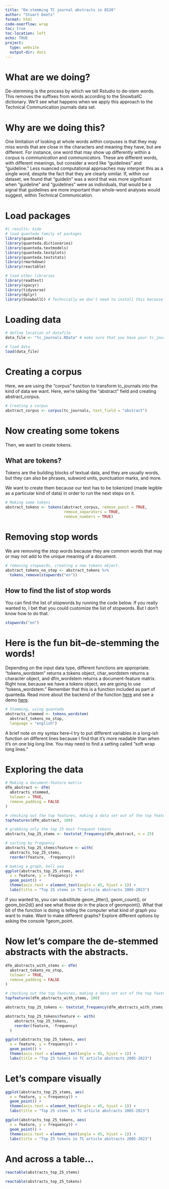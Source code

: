 ```yaml
---
title: "De-stemming TC journal abstracts in 8520"
author: "Stuart Deets"
format: html
code-overflow: wrap
toc: true
toc-location: left
echo: TRUE
project:
  type: website
  output-dir: docs
---
```


# What are we doing?

De-stemming is the process by which we tell Rstudio to de-stem words. This removes the suffixes from words according to the SnowballC dictionary. We'll see what happens when we apply this approach to the Technical Communication journals data set.

# Why are we doing this?

One limitation of looking at whole words within corpuses is that they may miss words that are close in the characters and meaning they have, but are different. For instance, one word that may show up differently within a corpus is *communication* and *communicators*. These are different words, with different meanings, but consider a word like "guidelines" and "guideline." Less nuanced computational approaches may interpret this as a single word, despite the fact that they are clearly similar. If, within our dataset, we found that "guidelin" was a word that was more significant when "guideline" and "guidelines" were as individuals, that would be a signal that guidelines are more important than whole-word analyses would suggest, within Technical Communication.

# Load packages

```r
#| results: hide
# load quanteda family of packages
library(quanteda)
library(quanteda.dictionaries)
library(quanteda.textmodels)
library(quanteda.textplots)
library(quanteda.textstats)
library(rmarkdown)
library(reactable)

# load other libraries
library(readtext)
library(spacyr)
library(tidyverse)
library(dplyr)
library(SnowballC) # Technically we don't need to install this because quanteda already contains a stemming function, but it's good to know multiple ways to approach problems. 
```

# Loading data

```r
# define location of datafile
data_file <- "tc_journals.RData" # make sure that you have your tc_journals.RData saved in a folder called "data"

# load data
load(data_file)
```

# Creating a corpus

Here, we are using the "corpus" function to transform tc_journals into the kind of data we want. Here, we're taking the "abstract" field and creating abstract_corpus.

```r
# Creating a corpus
abstract_corpus <- corpus(tc_journals, text_field = "abstract")
```

# Now creating some tokens

Then, we want to create tokens.

::: {.callout-note appearance="default"}
## What are tokens?

Tokens are the building blocks of textual data, and they are usually words, but they can also be phrases, subword units, punctuation marks, and more.

We want to create them because our text has to be tokenized (made legible as a particular kind of data) in order to run the next steps on it.
:::

```r
# Making some tokens
abstract_tokens <- tokens(abstract_corpus, remove_punct = TRUE,
                          remove_separators = TRUE,
                          remove_numbers = TRUE)
```

# Removing stop words

We are removing the stop words because they are common words that may or may not add to the unique meaning of a document.

```r
# removing stopwords, creating a new tokens object.
abstract_tokens_no_stop <- abstract_tokens %>% 
  tokens_remove(stopwords("en"))
```

::: {.callout-note appearance="default" collapse="true"}
## How to find the list of stop words

You can find the list of stopwords by running the code below. If you really wanted to, I bet that you could customize the list of stopwords. But I don't know how to do that.

```r
stopwords("en")
```
:::

# Here is the fun bit--de-stemming the words!

Depending on the input data type, different functions are appropriate. "tokens_wordstem" returns a tokens object, char_wordstem returns a character object, and dfm_wordstem returns a document-feature matrix. Right now, because we have a tokens object, we are going to use "tokens_wordstem." Remember that this is a function included as part of quanteda. Read more about the backend of the function [here](https://snowballstem.org/) and see a demo [here](https://snowballstem.org/demo.html).

```r
# Stemming, using quanteda
abstracts_stemmed <- tokens_wordstem(
  abstract_tokens_no_stop,
  language = "english")

```

A brief note on my syntax here--I try to put different variables in a long-ish function on different lines because I find that it's more readable than when it's on one big long line. You may need to find a setting called "soft wrap long lines."

# Exploring the data

```r
# Making a document-feature matrix
dfm_abstract <- dfm(
  abstracts_stemmed,
  tolower = TRUE,
  remove_padding = FALSE
)

# checking out the top features, making a data set out of the top features
topfeatures(dfm_abstract, 100)

```

```r
# grabbing only the top 25 most frequent tokens
abstracts_top_25_stems <- textstat_frequency(dfm_abstract, n = 25)

# sorting by frequency
abstracts_top_25_stems$feature <- with(
  abstracts_top_25_stems,
  reorder(feature, -frequency))

# making a graph, hell yea
ggplot(abstracts_top_25_stems, aes(
  x = feature, y = frequency)) + 
  geom_point() +
  theme(axis.text = element_text(angle = 45, hjust = 1)) +
  labs(title = "Top 25 stems in TC article abstracts 2005-2023")

```

if you wanted to, you can subsititute geom_jitter(), geom_count(), or geom_bin2d() and see what those do in the place of geompoint(). What that bit of the function is doing is telling the computer what kind of graph you want to make. Want to make different graphs? Explore different options by asking the console ?geom_point.

# Now let's compare the de-stemmed abstracts with the abstracts.

```r
dfm_abstracts_with_stems <- dfm(
  abstract_tokens_no_stop, 
  tolower = TRUE,
  remove_padding = FALSE
)

# checking out the top features, making a data set out of the top features
topfeatures(dfm_abstracts_with_stems, 100)

abstracts_top_25_tokens <- textstat_frequency(dfm_abstracts_with_stems, n = 25) 

abstracts_top_25_tokens$feature <- with(
    abstracts_top_25_tokens, 
    reorder(feature, -frequency)
  )

ggplot(abstracts_top_25_tokens, aes(
  x = feature, y = frequency)) + 
  geom_point() +
  theme(axis.text = element_text(angle = 45, hjust = 1)) +
  labs(title = "Top 25 tokens in TC article abstracts 2005-2023")

```

# Let's compare visually

:::{layout-ncol="2"}
```r
ggplot(abstracts_top_25_stems, aes(
  x = feature, y = frequency)) + 
  geom_point() +
  theme(axis.text = element_text(angle = 45, hjust = 1)) +
  labs(title = "Top 25 stems in TC article abstracts 2005-2023")
```
```r
ggplot(abstracts_top_25_tokens, aes(
  x = feature, y = frequency)) + 
  geom_point() +
  theme(axis.text = element_text(angle = 45, hjust = 1)) +
  labs(title = "Top 25 tokens in TC article abstracts 2005-2023")

```
:::

# And across a table...
:::{layout-ncol="2"}
```r
reactable(abstracts_top_25_stems)
```
```r
reactable(abstracts_top_25_tokens)
```
:::
